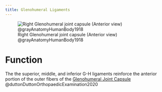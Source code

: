 ```yaml
---
title: Glenohumeral Ligaments
---
```


![Right Glenohumeral joint capsule (Anterior view) @grayAnatomyHumanBody1918](/The Archive/Images/Gray anatomy 1918 images/Syndesmology/image327 gray1918 Capsule of shoulder-joint (distended). Anterior aspect.gif){#fig-gray1918-image327}

# Function

The the superior, middle, and inferior G-H ligaments reinforce the anterior portion of the outer fibers of the [Glenohumeral Joint Capsule]({{< var ref-glenohumeral-joint.capsule >}}) @duttonDuttonOrthopaedicExamination2020 
